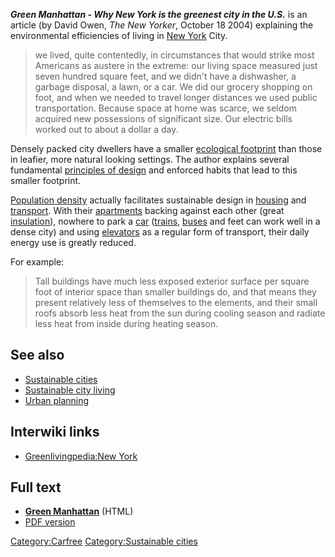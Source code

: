'''''Green Manhattan - Why New York is the greenest city in the U.S.''''' is an article (by David Owen, ''The New Yorker'', October 18 2004) explaining the environmental efficiencies of living in [[New York]] City.

<blockquote>
we lived, quite contentedly, in circumstances that would strike most Americans as austere in the extreme: our living space measured just seven hundred square feet, and we didn't have a dishwasher, a garbage disposal, a lawn, or a car. We did our grocery shopping on foot, and when we needed to travel longer distances we used public transportation. Because space at home was scarce, we seldom acquired new possessions of significant size. Our electric bills worked out to about a dollar a day.
</blockquote>

Densely packed city dwellers have a smaller [[ecological footprint]] than those in leafier, more natural looking settings. The author explains several fundamental [[principles of design]] and enforced habits that lead to this smaller footprint. 

[[Population density]] actually facilitates sustainable design in [[housing]] and [[transport]]. With their [[apartments]] backing against each other (great [[insulation]]), nowhere to park a [[car]] ([[trains]], [[buses]] and feet can work well in a dense city) and using [[elevators]] as a regular form of transport, their daily energy use is greatly reduced.

For example:
<blockquote>
Tall buildings have much less exposed exterior surface per square foot of interior space than smaller buildings do, and that means they present relatively less of themselves to the elements, and their small roofs absorb less heat from the sun during cooling season and radiate less heat from inside during heating season.
</blockquote>

==See also==

* [[Sustainable cities]]
* [[Sustainable city living]]
* [[Urban planning]]

== Interwiki links ==

* [[Greenlivingpedia:New York]]

== Full text ==

* [http://www.walkablestreets.com/manhattan.htm '''Green Manhattan'''] (HTML)
* [http://www.greenbelt.org/downloads/resources/newswire/newswire_11_04GreenManhattan.pdf PDF version]

[[Category:Carfree]]
[[Category:Sustainable cities]]